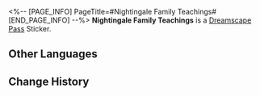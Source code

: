 <%-- [PAGE_INFO]
PageTitle=#Nightingale Family Teachings#
[END_PAGE_INFO] --%>
{{Stub|Location information}}
{{Item Infobox
|id          = 223733
|image       = Dreamscape Pass Sticker Text.png{{subst:void|<!--$UPLOAD:<<SpriteOutput/TravelBrochure/StickFigures/TBComStickIcon.png>-<Dreamscape Pass Sticker Text.png>-<Item Icons>>-->}}
|type        = Dreamscape Pass Sticker
|type2       = Stars in the Dream Stickers
|invCategory = 
|rarity      = 4
|effect      = 
|description = Digital stickers that can be used to decorate the pages of the Dreamtour Handbook. They come in many different styles.
|source1     = [[Investigate the Nightingale Family Crest at Dewlight Pavilion]]
}}
{{Description|"Every thin branch is the building material of dreams."}}
'''Nightingale Family Teachings''' is a [[Dreamscape Pass]] Sticker.

==Other Languages==
{{Other Languages
|en   = Nightingale Family Teachings
|zhs  = 隐夜鸫家训
|zht  = 隱夜鶇家訓
|ja   = カタルス家家訓
|ko   = 밤꾀꼬리 가훈
|es   = Enseñanzas de la familia Ruiseñor
|fr   = Devise de la Maison Haut-Rossignol
|ru   = Наставления клана Ночных Дроздов
|th   = คำสอนของตระกูล Nightingale
|vi   = Phương Châm Của Gia Tộc Nightingale
|de   = Lehre der Familie Nachtigall
|id   = Ajaran Nightingale Family
|pt   = Ensinamentos da Família Rouxinol
}}

==Change History==
{{Change History|2.1}}